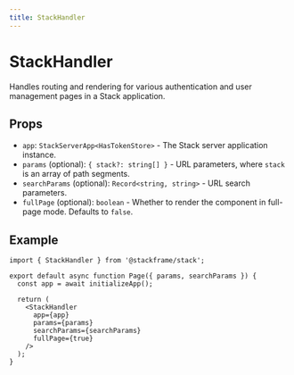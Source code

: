 ```yaml
---
title: StackHandler
---
```


# StackHandler

Handles routing and rendering for various authentication and user management pages in a Stack application.

## Props

- `app`: `StackServerApp<HasTokenStore>` - The Stack server application instance.
- `params` (optional): `{ stack?: string[] }` - URL parameters, where `stack` is an array of path segments.
- `searchParams` (optional): `Record<string, string>` - URL search parameters.
- `fullPage` (optional): `boolean` - Whether to render the component in full-page mode. Defaults to `false`.

## Example

```tsx
import { StackHandler } from '@stackframe/stack';

export default async function Page({ params, searchParams }) {
  const app = await initializeApp();

  return (
    <StackHandler
      app={app}
      params={params}
      searchParams={searchParams}
      fullPage={true}
    />
  );
}
```